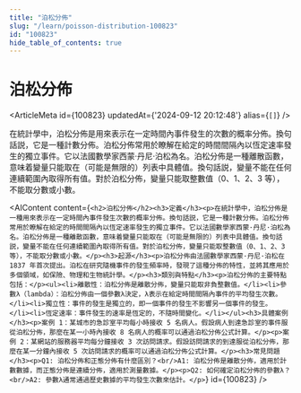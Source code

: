 ```yaml
---
title: "泊松分佈"
slug: "/learn/poisson-distribution-100823"
id: "100823"
hide_table_of_contents: true
---
```



# 泊松分佈

<ArticleMeta id={100823} updatedAt={'2024-09-12 20:12:48'} alias={`[]`} />
<div className='border-solid border-b border-t-0 my-4 border-[var(--ifm-color-gray-300)]' />

在統計學中，泊松分佈是用來表示在一定時間內事件發生的次數的概率分佈。換句話説，它是一種計數分佈。泊松分佈常用於瞭解在給定的時間間隔內以恆定速率發生的獨立事件。它以法國數學家西蒙·丹尼·泊松為名。泊松分佈是一種離散函數，意味着變量只能取在（可能是無限的）列表中具體值。換句話説，變量不能在任何連續範圍內取得所有值。對於泊松分佈，變量只能取整數值（0、1、2、3 等），不能取分數或小數。

<AIContent content={`<h2>泊松分佈</h2><h3>定義</h3><p>在統計學中，泊松分佈是一種用來表示在一定時間內事件發生次數的概率分佈。換句話説，它是一種計數分佈。泊松分佈常用於瞭解在給定的時間間隔內以恆定速率發生的獨立事件。它以法國數學家西蒙·丹尼·泊松為名。泊松分佈是一種離散函數，意味着變量只能取在（可能是無限的）列表中具體值。換句話説，變量不能在任何連續範圍內取得所有值。對於泊松分佈，變量只能取整數值（0、1、2、3 等），不能取分數或小數。</p><h3>起源</h3><p>泊松分佈由法國數學家西蒙·丹尼·泊松在 1837 年首次提出。泊松在研究隨機事件的發生頻率時，發現了這種分佈的特性，並將其應用於多個領域，如保險、物理和生物統計學。</p><h3>類別與特點</h3><p>泊松分佈的主要特點包括：</p><ul><li>離散性：泊松分佈是離散分佈，變量只能取非負整數值。</li><li>參數λ（lambda）：泊松分佈由一個參數λ決定，λ表示在給定時間間隔內事件的平均發生次數。</li><li>獨立性：事件的發生是獨立的，即一個事件的發生不影響另一個事件的發生。</li><li>恆定速率：事件發生的速率是恆定的，不隨時間變化。</li></ul><h3>具體案例</h3><p>案例 1：某城市的急診室平均每小時接收 5 名病人。假設病人到達急診室的事件服從泊松分佈，那麼在某一小時內接收 8 名病人的概率可以通過泊松分佈公式計算。</p><p>案例 2：某網站的服務器平均每分鐘接收 3 次訪問請求。假設訪問請求的到達服從泊松分佈，那麼在某一分鐘內接收 5 次訪問請求的概率可以通過泊松分佈公式計算。</p><h3>常見問題</h3><p>Q1: 泊松分佈和正態分佈有什麼區別？<br/>A1: 泊松分佈是離散分佈，適用於計數數據，而正態分佈是連續分佈，適用於測量數據。</p><p>Q2: 如何確定泊松分佈的參數λ？<br/>A2: 參數λ通常通過歷史數據的平均發生次數來估計。</p>`} id={100823} />
